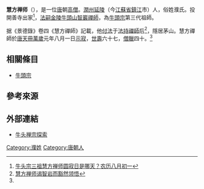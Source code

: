 '''慧方禅师'''（{{bd|629年||695年}}），是一位[[唐|唐]]朝[[高僧|高僧]]。[[潤州|潤州]][[延陵|延陵]]（今[[江蘇省|江蘇省]][[鎮江|鎮江]]市）人，俗姓濮氏。投開善寺出家<ref name="慧方禅师">[https://www.liaotuo.com/foxue/changshi/182066.html 牛头宗三祖慧方禅师圆寂日是哪天？农历八月初一]</ref>，[[wikt:法嗣|法嗣]][[金陵|金陵]][[牛頭山|牛頭山]][[智巖禪師|智巖禪師]]，為[[牛頭宗|牛頭宗]]第三代祖師。

据《景德錄》卷四《慧方禪師》記載，他[[wikt:付法|付法]]于[[法持禪師|法持禪師]]后<ref name="慧方禅师1">[http://chanzong.org.cn/html/2018/CZYY_0414/54050.html 慧方禅师谒智岩而豁然领悟]</ref>，隱居茅山。慧方禪師於[[唐|唐]][[天冊萬歲|天冊萬歲]]元年八月一日[[wikt:示寂|示寂]]，[[wikt:世壽|世壽]]六十七，[[wikt:僧臘|僧臘]]四十。<ref name="慧方禅师" />

==相關條目==
*[[牛頭宗|牛頭宗]]

== 參考來源 ==
{{reflist}}

==外部連結==
*[http://www.shaolin.org.cn/templates/T_newS_list/index.aspx?nodeid=877&page=ContentPage&contentid=5315 牛头禅宗探索] {{Wayback|url=http://www.shaolin.org.cn/templates/T_newS_list/index.aspx?nodeid=877&page=ContentPage&contentid=5315 |date=20200724082259 }}

[[Category:濮姓|Category:濮姓]]
[[Category:唐朝人|Category:唐朝人]]
{{bio-stub}}